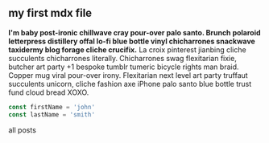 

<section className='mdx-page'>

## my first mdx file

**I'm baby post-ironic chillwave cray pour-over palo santo. Brunch polaroid letterpress distillery offal lo-fi blue bottle vinyl chicharrones snackwave taxidermy blog forage cliche crucifix.** La croix pinterest jianbing cliche succulents chicharrones literally. Chicharrones swag flexitarian fixie, butcher art party +1 bespoke tumblr tumeric bicycle rights man braid. Copper mug viral pour-over irony. Flexitarian next level art party truffaut succulents unicorn, cliche fashion axe iPhone palo santo blue bottle trust fund cloud bread XOXO.


<div class="code">

  ```js 
  const firstName = 'john' 
  const lastName = 'smith' 
  ```

</div>

<Link to='/posts' className='btn center-btn' >all posts</Link>



</section>